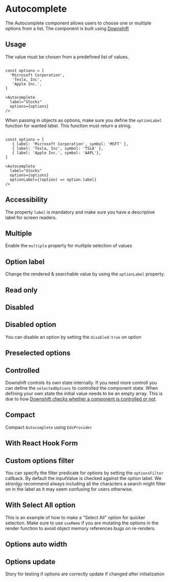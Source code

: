 


# Autocomplete 
The Autocomplete component allows users to choose one or multiple options from a list. The component is built using [Downshift](https://github.com/downshift-js/downshift) 

<Story id="inputs-autocomplete--introduction" />
<PropsTable />


## Usage

The value must be chosen from a predefined list of values.


```tsx

const options = [
  'Microsoft Corporation',
   'Tesla, Inc',
   'Apple Inc.',
]

<Autocomplete 
  label="Stocks"
  options={options}
/>
```

When passing in objects as options, make sure you define the `optionLabel` function for wanted label. This function must return a string.

```tsx

const options = [
   { label: 'Microsoft Corporation', symbol: 'MSFT' },
   { label: 'Tesla, Inc', symbol: 'TSLA' },
   { label: 'Apple Inc.', symbol: 'AAPL'},
]

<Autocomplete 
  label="Stocks"
  options={options}
  optionLabel={(option) => option.label}
/>
```


## Accessibility
The property `label` is mandatory and make sure you have a descriptive label for screen readers.

## Multiple

Enable the `multiple` property for multiple selection of values
<Story id="inputs-autocomplete--multiple" />

## Option label

Change the rendered & searchable value by using the `optionLabel` property.
<Story id="inputs-autocomplete--option-label" />

## Read only
<Story id="inputs-autocomplete--readonly" />

## Disabled
<Story id="inputs-autocomplete--disabled" />


## Disabled option

You can disable an option by setting the `disabled:true` on option
<Story id="inputs-autocomplete--disabled-option" />


## Preselected options
<Story id="inputs-autocomplete--preselected-options" />


## Controlled

Downshift controls its own state internally. If you need more controll you can define the `selectedOptions` to controlled the component state. When defining your own state the initial value needs to be an empty array. This is due to how [Downshift checks whether a component is controlled or not](https://github.com/downshift-js/downshift#control-props).
<Story id="inputs-autocomplete--controlled" />

## Compact
Compact `Autocomplete` using `EdsProvider`
<Story id="inputs-autocomplete--compact" />

## With React Hook Form
<Story id="inputs-autocomplete--with-react-hook-form" />

## Custom options filter

You can specify the filter predicate for options by setting the `optionsFilter` callback. By default the inputValue is checked against the option label. 
We stronlgy recommend always including all the characters a search might filter on in the label as it may seem confusing for users otherwise.
<Story id="inputs-autocomplete--custom-options-filter" />

## With Select All option
This is an example of how to make a "Select All" option for quicker selection. 
Make sure to use `useMemo` if you are mutating the options in the render function to avoid object memory references bugs on re-renders.
<Story id="inputs-autocomplete--select-all" />

## Options auto width 
<Story id="inputs-autocomplete--auto-width" />


## Options update

Story for testing if options are correctly update if changed after initialization
<Story id="inputs-autocomplete--options-update" />
